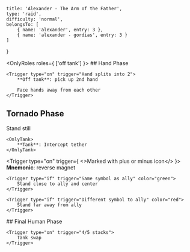
    title: 'Alexander - The Arm of the Father',
    type: 'raid',
    difficulty: 'normal',
    belongsTo: [
        { name: 'alexander', entry: 3 },
        { name: 'alexander - gordias', entry: 3 }
    ]
}

<OnlyRoles roles={ ['off tank'] }>
    ## Hand Phase

    <Trigger type="on" trigger="Hand splits into 2">
        **Off tank**: pick up 2nd hand

        Face hands away from each other
    </Trigger>
</OnlyRoles>

## Tornado Phase

<Trigger type="on" trigger="Yellow tether from tornado">
    <Trigger type="if" trigger="Tethered" color="gold">
        Stand still
    </Trigger>

    <OnlyTank>
        **Tank**: Intercept tether
    </OnlyTank>
</Trigger>

<Trigger type="on" trigger={ <>Marked with <PlusIcon/> plus or <MinusIcon /> minus icon</> }>
    **Mnemonic**: reverse magnet

    <Trigger type="if" trigger="Same symbol as ally" color="green">
        Stand close to ally and center
    </Trigger>

    <Trigger type="if" trigger="Different symbol to ally" color="red">
        Stand far away from ally
    </Trigger>
</Trigger>

<OnlyTank>
    ## Final Human Phase

    <Trigger type="on" trigger="4/5 stacks">
        Tank swap
    </Trigger>
</OnlyTank>
